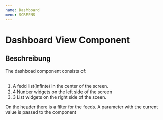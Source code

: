 ```yaml
---
name: Dashboard
menu: SCREENS
---
```



# Dashboard View Component

<Props of={Dashboard} />

## Beschreibung

The dashboad component consists of:
<br/>
<br/>
<ol>
  <li>A fedd list(infinte) in the center of the screen.</li>
  <li>4 Nunber widgets on the left side of the screen</li>
  <li>3 List widgets on the right side of the sceen.</li>
</ol>
On the header there is a filter for the feeds. A parameter with the current value is passed to the component
